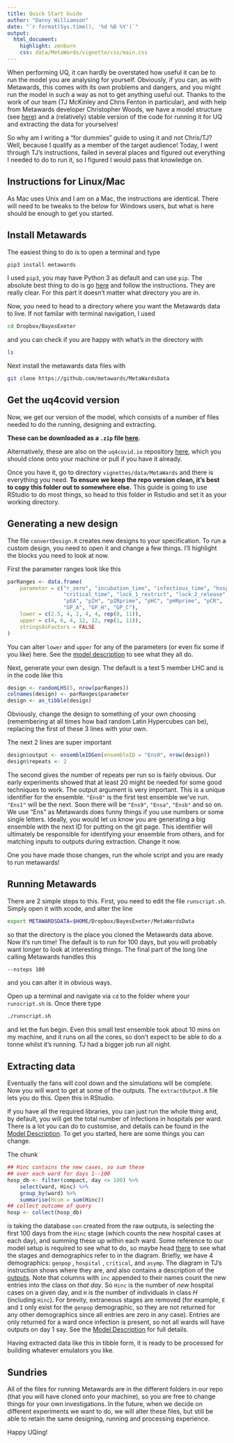 ```yaml
---  
title: Quick Start Guide
author: "Danny Williamson"
date: "`r format(Sys.time(), '%d %B %Y')`"
output: 
  html_document:
    highlight: zenburn
    css: data/MetaWards/vignette/css/main.css
---
```


When performing UQ, it can hardly be overstated how useful it can be to run the model you are analysing for yourself. Obviously, if you can, as with Metawards, this comes with its own problems and dangers, and you might run the model in such a way as not to get anything useful out. Thanks to the work of our team (TJ McKinley and Chris Fenton in particular), and with help from Metawards developer Christopher Woods, we have a model structure (see [here](data/MetaWards/vignette/ModelDescription.html)) and a (relatively) stable version of the code for running it for UQ and extracting the data for yourselves! 

So why am I writing a "for dummies" guide to using it and not Chris/TJ? Well, because I qualify as a member of the target audience! Today, I went through TJ's instructions, failed in several places and figured out everything I needed to do to run it, so I figured I would pass that knowledge on.

## Instructions for Linux/Mac

As Mac uses Unix and I am on a Mac, the instructions are identical. There will need to be tweaks to the below for Windows users, but what is here should be enough to get you started.

## Install Metawards

The easiest thing to do is to open a terminal and type
```bash
pip3 install metawards
```

I used `pip3`, you may have Python 3 as default and can use `pip`. The absolute best thing to do is go [here](https://metawards.org/install.html) and follow the instructions. They are really clear. For this part it doesn't matter what directory you are in.

Now, you need to head to a directory where you want the Metawards data to live. If not familar with terminal navigation, I used
```bash
cd Dropbox/BayesExeter
```

and you can check if you are happy with what's in the directory with
```bash
ls
```

Next install the metawards data files with 
```bash
git clone https://github.com/metawards/MetaWardsData
```

## Get the uq4covid version

Now, we get our version of the model, which consists of a number of files needed to do the running, designing and extracting.

**These can be downloaded as a `.zip` file [here](data/MetaWards/metawards.zip).**

Alternatively, these are also on the `uq4covid.io` repository [here](https://github.com/UQ4covid/uq4covid.github.io), which you should clone onto your machine or pull if you have it already.

Once you have it, go to directory `vignettes/data/MetaWards` and there is everything you need. **To ensure we keep the repo version clean, it's best to copy this folder out to somewhere else.** This guide is going to use RStudio to do most things, so head to this folder in Rstudio and set it as your working directory.

## Generating a new design

The file `convertDesign.R` creates new designs to your specification. To run a custom design, you need to open it and change a few things. I'll highlight the blocks you need to look at now.

First the parameter ranges look like this
```r
parRanges <- data.frame(
    parameter = c("r_zero", "incubation_time", "infectious_time", "hospital_time",
                  "critical_time", "lock_1_restrict", "lock_2_release",
                  "pEA", "pIH", "pIRprime", "pHC", "pHRprime", "pCR", 
                  "GP_A", "GP_H", "GP_C"),
    lower = c(2.5, 4, 2, 4, 4, rep(0, 11)),
    upper = c(4, 6, 4, 12, 12, rep(1, 11)),
    stringsAsFactors = FALSE
)
```

You can alter `lower` and `upper` for any of the parameters (or even fix some if you like) here. See the [model description](data/MetaWards/vignette/ModelDescription.html) to see what they all do.

Next, generate your own design. The default is a test 5 member LHC and is in the code like this
```r
design <- randomLHS(5, nrow(parRanges))
colnames(design) <- parRanges$parameter
design <- as_tibble(design)
```

Obviously, change the design to something of your own choosing (remembering at all times how bad random Latin Hypercubes can be), replacing the first of these 3 lines with your own.

The next 2 lines are super important
```r
design$output <- ensembleIDGen(ensembleID = "Ens0", nrow(design))
design$repeats <- 2
```

The second gives the number of repeats per run so is fairly obvious. Our early experiments showed that at least 20 might be needed for some good techniques to work. The output argument is very important. This is a unique identifier for the ensemble. `"Ens0"` is the first test ensemble we've run. `"Ens1"` will be the next. Soon there will be `"Ens9"`, `"Ensa"`, `"Ensb"` and so on. We use "Ens" as Metawards does funny things if you use numbers or some single letters. Ideally, you would let us know you are generating a big ensemble with the next ID for putting on the git page. This identifier will ultimately be responsible for identifying your ensemble from others, and for matching inputs to outputs during extraction. Change it now.

One you have made those changes, run the whole script and you are ready to run metawards!

## Running Metawards

There are 2 simple steps to this. First, you need to edit the file `runscript.sh`. Simply open it with xcode, and alter the line
```bash
export METAWARDSDATA=$HOME/Dropbox/BayesExeter/MetaWardsData
```
so that the directory is the place you cloned the Metawards data above. Now it's run time! The default is to run for 100 days, but you will probably want longer to look at interesting things. The final part of the long line calling Metawards handles this
```bash
--nsteps 100
```

and you can alter it in obvious ways.

Open up a terminal and navigate via `cd` to the folder where your `runscript.sh` is. Once there type
```bash
./runscript.sh
```

and let the fun begin. Even this small test ensemble took about 10 mins on my machine, and it runs on all the cores, so don't expect to be able to do a tonne whilst it's running. TJ had a bigger job run all night.

## Extracting data

Eventually the fans will cool down and the simulations will be complete. Now you will want to get at some of the outputs. The `extractOutput.R` file lets you do this. Open this in RStudio.

If you have all the required libraries, you can just run the whole thing and, by default, you will get the total number of infections in hospitals per ward. There is a lot you can do to customise, and details can be found in the [Model Description](data/MetaWards/vignette/ModelDescription.html). To get you started, here are some things you can change. 

The chunk
```r
## Hinc contains the new cases, so sum these
## over each ward for days 1--100
hosp_db <- filter(compact, day <= 100) %>%
    select(ward, Hinc) %>%
    group_by(ward) %>%
    summarise(Hcum = sum(Hinc))
## collect outcome of query
hosp <- collect(hosp_db)
```

is taking the database `con` created from the raw outputs, is selecting the first 100 days from the `Hinc` stage (which counts the new hospital cases at each day), and summing these up within each ward. Some reference to our model setup is required to see what to do, so maybe head [there](data/MetaWards/vignettes/ModelDescription.html) to see what the stages and demographics refer to in the diagram. Briefly, we have 4 demographics: `genpop` , `hospital` , `critical`, and `asymp`. The diagram in TJ's instruction shows where they are, and also contains a description of the [outputs](data/MetaWards/vignettes/ModelDescription.html#extractor). Note that columns with `inc` appended to their names count the new entries into the class on *that day*. So `Hinc` is the number of *new* hospital cases on a given day, and `H` is the number of individuals in class $H$ (including `Hinc`). For brevity, extraneous stages are removed (for example, `E` and `I` only exist for the `genpop` demographic, so they are not returned for any other demographics since all entries are zero in any case). Entries are only returned for a ward once infection is present, so not all wards will have outputs on day 1 say. See the [Model Description](data/MetaWards/vignettes/ModelDescription.html) for full details.

Having extracted data like this in tibble form, it is ready to be processed for building whatever emulators you like.

## Sundries

All of the files for running Metawards are in the different folders in our repo (that you will have cloned onto your machine), so you are free to change things for your own investigations. In the future, when we decide on different experiments we want to do, we will alter these files, but still be able to retain the same designing, running and processing experience.

Happy UQing!
